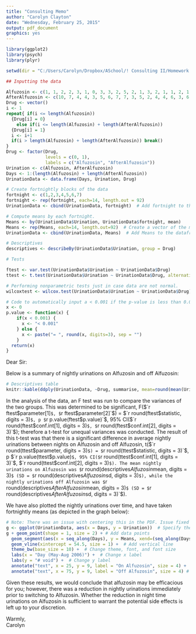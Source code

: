 ```yaml
---
title: "Consulting Memo"
author: "Carolyn Clayton"
date: "Wednesday, February 25, 2015"
output: pdf_document
graphics: yes
---
```

``` r
library(ggplot2)
library(psych)
library(plyr)
```

```r
setwd(dir = "C:/Users/Carolyn/Dropbox/ASchool/! Consulting II/Homework 6")

## Inputting the data

Alfuzosin <- c(1, 1, 2, 2, 3, 1, 0, 3, 3, 2, 5, 2, 1, 3, 2, 1, 1, 2, 1, 2, 2, 2, 2, 1, 1, 5, 1, 2, 3, 1, 2, 5, 1, 5, 3, 3, 3, 2, 5, 2, 3, 4, 3, 4, 5, 3, 4, 3, 2, 3, 5, 2, 2, 3)
AfterAlfuzosin <- c(10, 7, 4, 4, 3, 5, 6, 7, 7, 3, 5, 2, 4, 4, 6, 3, 6, 2, 5, 3, 5, 2, 4, 2, 3, 6, 4, 5, 4, 7, 4, 3, 3, 4, 2, 4, 4, 3)
Drug <- vector()
i <- 1
repeat{ if(i <= length(Alfuzosin))
  {Drug[i] = 0}
    else if(i <= length(Alfuzosin) + length(AfterAlfuzosin))
  {Drug[i] = 1}
  i <- i+1
  if(i > length(Alfuzosin) + length(AfterAlfuzosin)) break()
}
Drug <- factor(Drug, 
               levels = c(0, 1), 
               labels = c("Alfuzosin", "AfterAlfuzosin"))
Urination <- c(Alfuzosin, AfterAlfuzosin)
Days <- 1:(length(Alfuzosin) + length(AfterAlfuzosin))
UrinationData <- data.frame(Days, Urination, Drug)

# Create fortnightly blocks of the data
fortnight <- c(1,2,3,4,5,6,7)
fortnight <- rep(fortnight, each=14, length.out = 92)
UrinationData <- cbind(UrinationData, fortnight)  # Add fortnight to the dataframe.

# Compute means by each fortnight.
Means <- by(UrinationData$Urination, UrinationData$fortnight, mean)
Means <- rep(Means, each=14, length.out=92)  # Create a vector of the means so there's one data point for each row in the dataframe.
UrinationData <- cbind(UrinationData, Means)  # Add Means to the dataframe

# Descriptives
descriptives <- describeBy(UrinationData$Urination, group = Drug)

```

```r
# Tests

ftest <- var.test(UrinationData$Urination ~ UrinationData$Drug)
ttest <- t.test(UrinationData$Urination ~ UrinationData$Drug, alternative = "two.sided", paired = F, conf.level = 0.95, var.equal = FALSE)

# Performing nonparametric tests just in case data are not normal. 
wilcoxtest <- wilcox.test(UrinationData$Urination ~ UrinationData$Drug)

# Code to automatically input a < 0.001 if the p-value is less than 0.001, rather than inputting an = 0.001 or = 0.000 (depending on rounding)
x <- 0
p.value <- function(x) {
    if(x < 0.001) {
      x <- "< 0.001"
    } else {
      x <- paste("= ", round(x, digits=3), sep = "")
    }
  return(x)
}
```

Dear Sir:

Below is a summary of nightly urinations on Alfuzosin and off Alfuzosin:

```r
# Descriptives table
knitr::kable(ddply(UrinationData, ~Drug, summarise, mean=round(mean(Urination), digits = 3),sd=round(sd(Urination), digits = 3)), caption = "Nightly Urinations On and Off Alfuzosin")
```

In the analysis of the data, an F test was run to compare the variances of the two groups. This was determined to be significant, F($`r ftest$parameter[1]`$, $`r ftest$parameter[2]`$) = $`r round(ftest$statistic, digits = 3)`$, p $`r p.value(ftest$p.value)`$, 95% CI($`r round(ftest$conf.int[1], digits = 3)`$, $`r round(ftest$conf.int[2], digits = 3)`$); therefore a t-test for unequal variances was conducted. The result of this t-test was that there is a significant difference in average nightly urinations between nights on Alfuzosin and off Alfuzosin, t($`r round(ttest$parameter, digits = 3)`$) = $`r round(ttest$statistic, digits = 3)`$, p $`r p.value(ttest$p.value)`$, 95% CI($`r round(ttest$conf.int[1], digits = 3)`$, $`r round(ttest$conf.int[2], digits = 3)`$). The mean nightly urinations on Alfuzosin was $`r round(descriptives$Alfuzosin$mean, digits = 3)`$ (SD = $`r round(descriptives$Alfuzosin$sd, digits = 3)`$), while the nightly urinations off Alfuzosin was $`r round(descriptives$AfterAlfuzosin$mean, digits = 3)`$ (SD = $`r round(descriptives$AfterAlfuzosin$sd, digits = 3)`$). 

We have also plotted the nightly urinations over time, and have taken fortnightly means (as depicted in the graph below):

```r
# Note: There was an issue with centering this in the PDF. Issue fixed by info contained on https://github.com/rstudio/rmarkdown/issues/325 . Added graphics: yes to YAML header.
g <- ggplot(UrinationData, aes(x = Days, y = Urination))  # Specify the data
g + geom_point(shape = 1, size = 2) + # Add data points
  geom_segment(aes(x = seq_along(Days), y = Means, xend=(seq_along(Days) + 1), yend = Means)) +  # Create the mean lines.
  geom_vline(xintercept = 54.5, size = 1) +  # Add vertical line
  theme_bw(base_size = 10) +  # Change theme, font, and font size
  labs(x = "Day (May-Aug 2006)") +  # Change x label
  labs(y = "# void") +  # Change y label
  annotate("text", x = 25, y = 9, label = "On Alfuzosin", size = 4) +  # Add On Alfuzosin annotation to plot
  annotate("text", x = 75, y = 9, label = "Off Alfuzosin", size = 4) # Add On Alfuzosin annotation to plot 
```
\begin{center}Plot 1: Nightly Urinations with Fortnightly Means\end{center}
  
Given these results, we would conclude that alfuzosin may be efficacious for you; however, there was a reduction in nightly urinations immediately prior to switching to Alfuzosin. Whether the reduction in night time urinations on Alfuzosin is sufficient to warrant the potential side effects is left up to your discretion.    

Warmly,  
Carolyn

